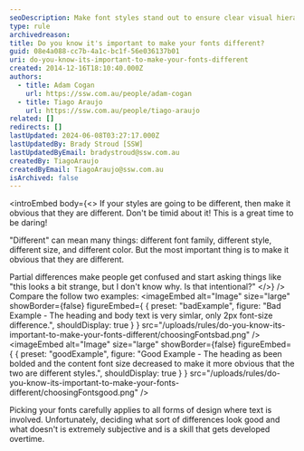 ```yaml
---
seoDescription: Make font styles stand out to ensure clear visual hierarchy and avoid confusion.
type: rule
archivedreason:
title: Do you know it's important to make your fonts different?
guid: 08e4a088-cc7b-4a1c-bc1f-56e036137b01
uri: do-you-know-its-important-to-make-your-fonts-different
created: 2014-12-16T18:10:40.000Z
authors:
  - title: Adam Cogan
    url: https://ssw.com.au/people/adam-cogan
  - title: Tiago Araujo
    url: https://ssw.com.au/people/tiago-araujo
related: []
redirects: []
lastUpdated: 2024-06-08T03:27:17.000Z
lastUpdatedBy: Brady Stroud [SSW]
lastUpdatedByEmail: bradystroud@ssw.com.au
createdBy: TiagoAraujo
createdByEmail: TiagoAraujo@ssw.com.au
isArchived: false
---
```


<introEmbed
  body={<>
If your styles are going to be different, then make it obvious that they are different. Don't be timid about it! This is a great time to be daring!

"Different" can mean many things: different font family, different style, different size, and different color. But the most important thing is to make it obvious that they are different.

Partial differences make people get confused and start asking things like "this looks a bit strange, but I don't know why. Is that intentional?"
  </>}
/>
Compare the follow two examples:
<imageEmbed
  alt="Image"
  size="large"
  showBorder={false}
  figureEmbed={ {
    preset: "badExample",
    figure: "Bad Example - The heading and body text is very simlar, only 2px font-size difference.",
    shouldDisplay: true
  } }
  src="/uploads/rules/do-you-know-its-important-to-make-your-fonts-different/choosingFontsbad.png"
/>
<imageEmbed
  alt="Image"
  size="large"
  showBorder={false}
  figureEmbed={ {
    preset: "goodExample",
    figure: "Good Example - The heading as been bolded and the content font size decreased to make it more obvious that the two are different styles.",
    shouldDisplay: true
  } }
  src="/uploads/rules/do-you-know-its-important-to-make-your-fonts-different/choosingFontsgood.png"
/>

Picking your fonts carefully applies to all forms of design where text is involved. Unfortunately, deciding what sort of differences look good and what doesn't is extremely subjective and is a skill that gets developed overtime.
